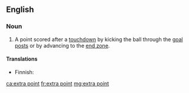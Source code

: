 ==English==

===Noun===
{{en-noun|head=[[extra]] [[point]]}}

# {{label|en|American football}} A point scored after a [[touchdown]] by kicking the ball through the [[goal posts]] or by advancing to the [[end zone]].

====Translations====
{{trans-top|point scored after touchdown}}
* Finnish: {{t|fi|lisäpiste}}
{{trans-mid}}
{{trans-bottom}}

[[ca:extra point]]
[[fr:extra point]]
[[mg:extra point]]